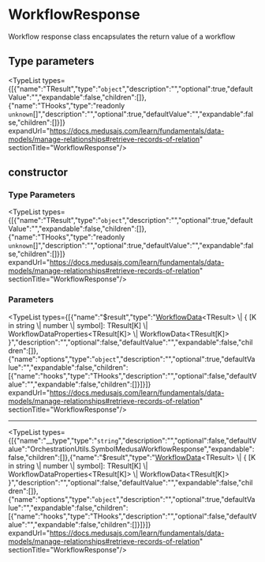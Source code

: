 
# WorkflowResponse

Workflow response class encapsulates the return value of a workflow

## Type parameters

<TypeList types={[{"name":"TResult","type":"`object`","description":"","optional":true,"defaultValue":"","expandable":false,"children":[]},{"name":"THooks","type":"readonly `unknown`[]","description":"","optional":true,"defaultValue":"","expandable":false,"children":[]}]} expandUrl="https://docs.medusajs.com/learn/fundamentals/data-models/manage-relationships#retrieve-records-of-relation" sectionTitle="WorkflowResponse"/>

## constructor

### Type Parameters

<TypeList types={[{"name":"TResult","type":"`object`","description":"","optional":true,"defaultValue":"","expandable":false,"children":[]},{"name":"THooks","type":"readonly `unknown`[]","description":"","optional":true,"defaultValue":"","expandable":false,"children":[]}]} expandUrl="https://docs.medusajs.com/learn/fundamentals/data-models/manage-relationships#retrieve-records-of-relation" sectionTitle="WorkflowResponse"/>

### Parameters

<TypeList types={[{"name":"$result","type":"[WorkflowData](../../types/workflows.WorkflowData/page.mdx)&#60;TResult&#62; \\| &#123; [K in string \\| number \\| symbol]: TResult[K] \\| WorkflowDataProperties&#60;TResult[K]&#62; \\| WorkflowData&#60;TResult[K]&#62; &#125;","description":"","optional":false,"defaultValue":"","expandable":false,"children":[]},{"name":"options","type":"`object`","description":"","optional":true,"defaultValue":"","expandable":false,"children":[{"name":"hooks","type":"THooks","description":"","optional":false,"defaultValue":"","expandable":false,"children":[]}]}]} expandUrl="https://docs.medusajs.com/learn/fundamentals/data-models/manage-relationships#retrieve-records-of-relation" sectionTitle="WorkflowResponse"/>

___

<TypeList types={[{"name":"__type","type":"`string`","description":"","optional":false,"defaultValue":"OrchestrationUtils.SymbolMedusaWorkflowResponse","expandable":false,"children":[]},{"name":"$result","type":"[WorkflowData](../../types/workflows.WorkflowData/page.mdx)&#60;TResult&#62; \\| &#123; [K in string \\| number \\| symbol]: TResult[K] \\| WorkflowDataProperties&#60;TResult[K]&#62; \\| WorkflowData&#60;TResult[K]&#62; &#125;","description":"","optional":false,"defaultValue":"","expandable":false,"children":[]},{"name":"options","type":"`object`","description":"","optional":true,"defaultValue":"","expandable":false,"children":[{"name":"hooks","type":"THooks","description":"","optional":false,"defaultValue":"","expandable":false,"children":[]}]}]} expandUrl="https://docs.medusajs.com/learn/fundamentals/data-models/manage-relationships#retrieve-records-of-relation" sectionTitle="WorkflowResponse"/>
